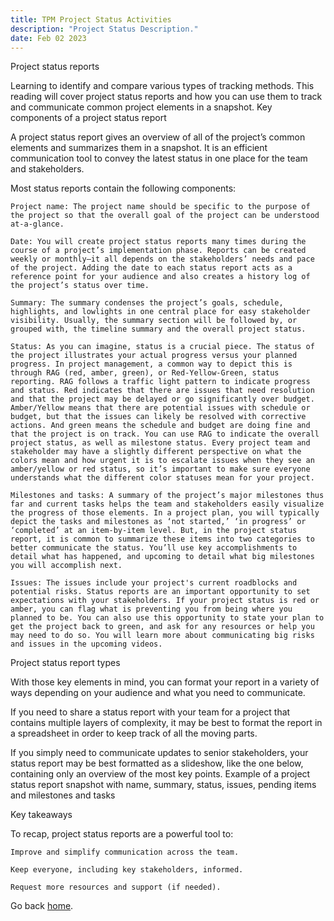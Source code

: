 ```yaml
---
title: TPM Project Status Activities
description: "Project Status Description."
date: Feb 02 2023
---
```


Project status reports

Learning to identify and compare various types of tracking methods. This reading will cover project status reports and how you can use them to track and communicate common project elements in a snapshot.
Key components of a project status report

A project status report gives an overview of all of the project’s common elements and summarizes them in a snapshot. It is an efficient communication tool to convey the latest status in one place for the team and stakeholders.

Most status reports contain the following components:

    Project name: The project name should be specific to the purpose of the project so that the overall goal of the project can be understood at-a-glance. 

    Date: You will create project status reports many times during the course of a project’s implementation phase. Reports can be created weekly or monthly—it all depends on the stakeholders’ needs and pace of the project. Adding the date to each status report acts as a reference point for your audience and also creates a history log of the project’s status over time. 

    Summary: The summary condenses the project’s goals, schedule, highlights, and lowlights in one central place for easy stakeholder visibility. Usually, the summary section will be followed by, or grouped with, the timeline summary and the overall project status.

    Status: As you can imagine, status is a crucial piece. The status of the project illustrates your actual progress versus your planned progress. In project management, a common way to depict this is through RAG (red, amber, green), or Red-Yellow-Green, status reporting. RAG follows a traffic light pattern to indicate progress and status. Red indicates that there are issues that need resolution and that the project may be delayed or go significantly over budget. Amber/Yellow means that there are potential issues with schedule or budget, but that the issues can likely be resolved with corrective actions. And green means the schedule and budget are doing fine and that the project is on track. You can use RAG to indicate the overall project status, as well as milestone status. Every project team and stakeholder may have a slightly different perspective on what the colors mean and how urgent it is to escalate issues when they see an amber/yellow or red status, so it’s important to make sure everyone understands what the different color statuses mean for your project.

    Milestones and tasks: A summary of the project’s major milestones thus far and current tasks helps the team and stakeholders easily visualize the progress of those elements. In a project plan, you will typically depict the tasks and milestones as ‘not started,’ ‘in progress’ or ‘completed’ at an item-by-item level. But, in the project status report, it is common to summarize these items into two categories to better communicate the status. You’ll use key accomplishments to detail what has happened, and upcoming to detail what big milestones you will accomplish next.

    Issues: The issues include your project's current roadblocks and potential risks. Status reports are an important opportunity to set expectations with your stakeholders. If your project status is red or amber, you can flag what is preventing you from being where you planned to be. You can also use this opportunity to state your plan to get the project back to green, and ask for any resources or help you may need to do so. You will learn more about communicating big risks and issues in the upcoming videos.

Project status report types 

With those key elements in mind, you can format your report in a variety of ways depending on your audience and what you need to communicate. 

If you need to share a status report with your team for a project that contains multiple layers of complexity, it may be best to format the report in a spreadsheet in order to keep track of all the moving parts. 

If you simply need to communicate updates to senior stakeholders, your status report may be best formatted as a slideshow, like the one below, containing only an overview of the most key points.
Example of a project status report snapshot with name, summary, status, issues, pending items and milestones and tasks  

Key takeaways

To recap, project status reports are a powerful tool to:

    Improve and simplify communication across the team.

    Keep everyone, including key stakeholders, informed.

    Request more resources and support (if needed).

Go back [home](/).    
    
    

